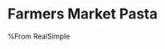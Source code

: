 # Farmers Market Pasta

\begin{recipe}[FarmersMarketPasta]{Farmers' Market Pasta}{6 Portions}{30 min}
\freeform Grab some stuff from the farmers' market an dmake this pasta. Eat it hot or cold.
\freeform\rule{\textwidth}{0.05pt}
\ingredient[12]{oz}{cavatappi}

Cook pasta according to package directions for \textit{al dente}. Drain and transfer pasta to large bow.

\ingredient[1 of 4]{tbs}{olive oil}
\ingredient[2]{cup}{multicolored cherry tomatoes}
\ingredient[4]{clove}{garlic}
\ingredient[1]{tsp}{kosher salt}
\ingredient[\fr12]{tsp}{ground black pepper}

Heat 1 tbs oil in a large skillet at medium heat. Add tomatoes, garlic, salt, and pepper. Cook, stirring often, until tomatoes begin to soften (2-3 min).  

\ingredient[1]{}{zucchini}
\ingredient[1]{}{red onion, wedged}

Add zucchini and onion and continue cooking until tomatoes burst and zucchini is almost tender (3-4 min).

\ingredient[1]{cup}{corn}

Finally, add corn and cook, stirring constantly, for 1 additional minute.

\ingredient[2]{cups}{packed arugula}
\ingredient[1]{cup}{fresh basil, torn}
\ingredient[3 of 4]{tbs}{olive oil}

Add tomato mixture to posta. Toss with arugula, basil, and remaining olive oil.

\ingredient[\fr12]{cup}{shaved Parmesan}

Top with Parmesan and serve warm or cold.


%\freeform\rule{\textwidth}{0.05pt}\newpage
\freeform\rule{\textwidth}{0.05pt}
%\newstep

%\freeform\rule{\textwidth}{0.05pt}
%Serve with couscous or some grain and fresh bread. Yummy!
\end{recipe}

%From RealSimple
